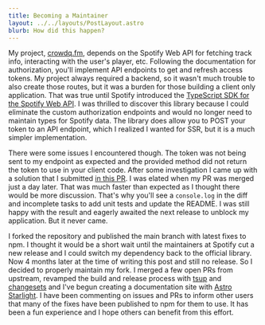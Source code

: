 ```yaml
---
title: Becoming a Maintainer
layout: ../../layouts/PostLayout.astro
blurb: How did this happen?
---
```


My project, [crowdq.fm](/projects/crowdq-fm), depends on the Spotify Web API for fetching track info, interacting with the user's player, etc. Following the documentation for authorization, you'll implement API endpoints to get and refresh access tokens. My project always required a backend, so it wasn't much trouble to also create those routes, but it was a burden for those building a client only application. That was true until Spotify introduced the [TypeScript SDK for the Spotify Web API](https://developer.spotify.com/blog/2023-07-03-typescript-sdk). I was thrilled to discover this library because I could eliminate the custom authorization endpoints and would no longer need to maintain types for Spotify data. The library does allow you to POST your token to an API endpoint, which I realized I wanted for SSR, but it is a much simpler implementation.

There were some issues I encountered though. The token was not being sent to my endpoint as expected and the provided method did not return the token to use in your client code. After some investigation I came up with a solution that I submitted [in this PR](https://github.com/spotify/spotify-web-api-ts-sdk/pull/78/files). I was elated when my PR was merged just a day later. That was much faster than expected as I thought there would be more discussion. That's why you'll see a `console.log` in the diff and incomplete tasks to add unit tests and update the README. I was still happy with the result and eagerly awaited the next release to unblock my application. But it never came.

I forked the repository and published the main branch with latest fixes to npm. I thought it would be a short wait until the maintainers at Spotify cut a new release and I could switch my dependency back to the official library. Now 4 months later at the time of writing this post and still no release. So I decided to properly maintain my fork. I merged a few open PRs from upstream, revamped the build and release process with [tsup](https://tsup.egoist.dev) and [changesets](https://github.com/changesets/changesets) and I've begun creating a documentation site with [Astro Starlight](https://starlight.astro.build). I have been commenting on issues and PRs to inform other users that many of the fixes have been published to npm for them to use. It has been a fun experience and I hope others can benefit from this effort.
